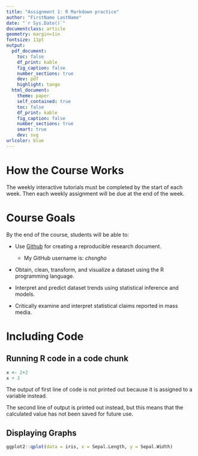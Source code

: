 ```yaml
---
title: "Assignment 1: R Markdown practice"
author: "FirstName LastName"
date: "`r Sys.Date()`"
documentclass: article
geometry: margin=1in
fontsize: 11pt
output:
  pdf_document:
    toc: false
    df_print: kable
    fig_caption: false
    number_sections: true
    dev: pdf
    highlight: tango
  html_document:
    theme: paper
    self_contained: true
    toc: false
    df_print: kable
    fig_caption: false
    number_sections: true
    smart: true
    dev: svg
urlcolor: blue
---
```


<!-- Write your Markdown below this line -->

# How the Course Works

The weekly interactive tutorials must be completed by the start of each week. Then each weekly assignment will be due at the end of the week.


# Course Goals

By the end of the course, students will be able to:

* Use [Github](https://github.com/) for creating a reproducible research document.
    - My GitHub username is: *chsngho*
    
* Obtain, clean, transform, and visualize a dataset using the R programming language.

* Interpret and predict dataset trends using statistical inference and models.

* Critically examine and interpret statistical claims reported in mass media.


# Including Code

## Running R code in a code chunk

```r
x <- 2+2
x + 3
```

The output of first line of code is not printed out because it is assigned to a variable instead.

The second line of output is printed out instead, but this means that the calculated value has not been saved for future use.

## Displaying Graphs

```r
ggplot2::qplot(data = iris, x = Sepal.Length, y = Sepal.Width)
```

